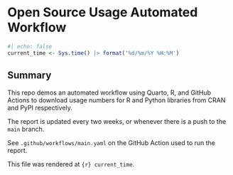 # Open Source Usage Automated Workflow

```r
#| echo: false
current_time <- Sys.time() |> format('%d/%m/%Y %H:%M')
```

## Summary

This repo demos an automated workflow using Quarto, R, and GitHub Actions to download usage numbers for R and Python libraries from CRAN and PyPI respectively.

The report is updated every two weeks, or whenever there is a push to the `main` branch. 

See `.github/workflows/main.yaml` on the GitHub Action used to run the report. 

This file was rendered at `{r} current_time`.